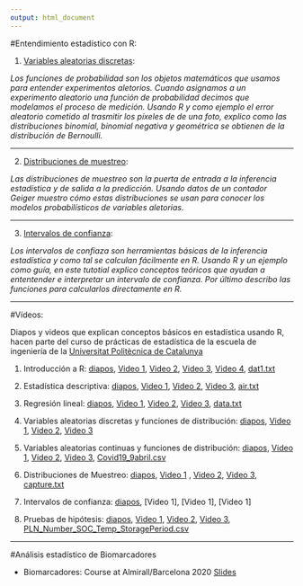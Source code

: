 ```yaml
---
output: html_document
---
```


#Entendimiento estadístico con R:

1. [Variables aleatorias discretas](https://alejandro-isglobal.github.io/teaching/vad.html):

*Los funciones de probabilidad son los objetos matemáticos que usamos para entender experimentos aletorios. Cuando asignamos a un experimento aleatorio una función de probabilidad decimos que modelamos el proceso de medición. Usando R y como ejemplo el error aleatorio cometido al trasmitir los píxeles de de una foto, explico como las distribuciones binomial, binomial negativa y geométrica se obtienen de la distribución de Bernoulli.* 


------------

2. [Distribuciones de muestreo](https://alejandro-isglobal.github.io/teaching/muestreo.html):

*Las distribuciones de muestreo son la puerta de entrada a la inferencia estadística y de salida a la predicción. Usando datos de un contador Geiger muestro cómo estas distribuciones se usan para conocer los modelos probabilísticos de variables aletorias.*

------------

3. [Intervalos de confianza](https://alejandro-isglobal.github.io/teaching/intervalosdeconfianza.html):

*Los intervalos de confiaza son herramientas básicas de la inferencia estadística y como tal se calculan fácilmente en R. Usando R y un ejemplo como guía, en este tutotial explico conceptos teóricos que ayudan a ententender e interpretar un intervalo de confianza.  Por último describo las funciones para calcularlos directamente en R.*


------------

#Vídeos:

Diapos y videos que explican conceptos básicos en estadística usando R, hacen parte del curso de prácticas de estadística de la escuela de ingeniería de la [Universitat Politècnica de Catalunya](https://eebe.upc.edu/es)


1. Introducción a R: [diapos](https://github.com/alejandro-isglobal/alejandro-isglobal.github.io/blob/master/slides/practica1.pdf), [Video 1](https://youtu.be/rj0qrpSmTnc), [Video 2](https://youtu.be/hp1RpL3QBuE), [Video 3](https://youtu.be/0kHW1qufx9M), [Video 4](https://youtu.be/EKbMF_8QxvQ), [dat1.txt](https://github.com/alejandro-isglobal/alejandro-isglobal.github.io/blob/master/data/dat1.txt)

2. Estadística descriptiva: [diapos](https://github.com/alejandro-isglobal/alejandro-isglobal.github.io/blob/master/slides/practica2.pdf), [Video 1](https://youtu.be/wuRchCaCBBs), [Video 2](https://youtu.be/_3kT7o31u4I), [Video 3](https://youtu.be/oujlmfr67FA), [air.txt](https://github.com/alejandro-isglobal/alejandro-isglobal.github.io/blob/master/data/air.txt)

3. Regresión lineal: [diapos](https://github.com/alejandro-isglobal/alejandro-isglobal.github.io/blob/master/slides/Practicas3.pdf), [Video 1](https://youtu.be/kBRr3fMIh00), [Video 2](https://youtu.be/kLVufi8waos), [Video 3](https://youtu.be/SwRrrLfUCbo), [data.txt](https://github.com/alejandro-isglobal/alejandro-isglobal.github.io/blob/master/data/data.txt)

4. Variables aleatorias discretas y funciones de distribución: [diapos](https://github.com/alejandro-isglobal/alejandro-isglobal.github.io/blob/master/slides/practica4.pdf), [Video 1](https://youtu.be/pcZk2jKFs1o), [Video 2](https://youtu.be/-OUtWd7-nQ8), [Video 3](https://youtu.be/HBa-d8Ungsw)

5. Variables aleatorias continuas y funciones de distribución: [diapos](https://github.com/alejandro-isglobal/alejandro-isglobal.github.io/blob/master/slides/lecture5.pdf), [Video 1](https://youtu.be/WMRgZEuSSBU), [Video 2](https://youtu.be/MG0W5-Sw48U), [Video 3](https://youtu.be/awQ34qKnZSw), 
[Covid19_9abril.csv](https://github.com/alejandro-isglobal/alejandro-isglobal.github.io/blob/master/data/Covid19_9abril.csv)

6. Distribuciones de Muestreo: [diapos](https://github.com/alejandro-isglobal/alejandro-isglobal.github.io/blob/master/slides/Practica6.pdf), [Video 1](https://youtu.be/Ia1WOXowoYY) , [Video 2](https://youtu.be/igqlRlxjVrs), [Video 3](https://youtu.be/Iwj4eg1uZhs), [capture.txt](https://github.com/alejandro-isglobal/alejandro-isglobal.github.io/blob/master/data/capture.txt)

7. Intervalos de confianza: [diapos](https://github.com/alejandro-isglobal/alejandro-isglobal.github.io/blob/master/slides/Practica7.pdf), [Video 1], [Video 1], [Video 1]

8. Pruebas de hipótesis: [diapos](https://github.com/alejandro-isglobal/alejandro-isglobal.github.io/blob/master/slides/Practica7.pdf), [Video 1](https://youtu.be/5cbmYIq0Enc), [Video 2](https://youtu.be/2VrJAYzvRLM), [Video 3](https://youtu.be/kFKYAbrkp-s), [PLN_Number_SOC_Temp_StoragePeriod.csv](https://github.com/alejandro-isglobal/alejandro-isglobal.github.io/blob/master/data/PLN_Number_SOC_Temp_StoragePeriod.csv)

------------

#Análisis estadístico de Biomarcadores

- Biomarcadores: Course at Almirall/Barcelona 2020 [Slides](https://alejandro-isglobal.github.io/teaching/Biomarkers.html)
